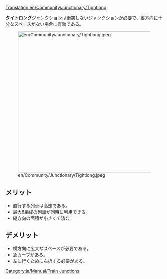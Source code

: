 [[Translation:en/Community/Junctionary/Tightlong]]

{{ja/Community/Junctionary/Navigation}}

'''タイトロング'''ジャンクションは衝突しないジャンクションが必要で、縦方向に十分なスペースがない場合に有効である。

[[File:en/Community/Junctionary/Tightlong.jpeg|thumb|450px|none]]

==メリット==
*直行する列車は高速である。
*最大8編成の列車が同時に利用できる。
*縦方向の面積が小さくて済む。

==デメリット==
*横方向に広大なスペースが必要である。
*急カーブがある。
*左に行くために右折する必要がある。

[[Category:ja/Manual/Train Junctions]]